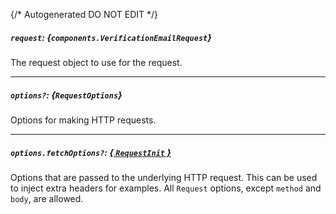{/* Autogenerated DO NOT EDIT  */}

##### `request`: *{`components.VerificationEmailRequest`}*
The request object to use for the request.
<Collapsible openLabel={Labels.showProperties} closeLabel={Labels.hideProperties}>
    <VerificationEmailRequest/>
</Collapsible>

---
##### `options?`: *{`RequestOptions`}*
Options for making HTTP requests.

---
##### `options.fetchOptions?`: [*{ `RequestInit` }*](https://developer.mozilla.org/en-US/docs/Web/API/Request/Request#options)
Options that are passed to the underlying HTTP request. This can be used to inject extra headers for examples. All `Request` options, except `method` and `body`, are allowed.



